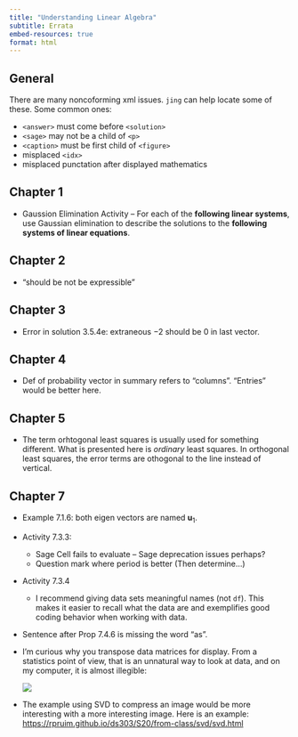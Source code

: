 ```yaml
---
title: "Understanding Linear Algebra"
subtitle: Errata
embed-resources: true
format: html
---
```


\def\vec#1{{\boldsymbol #1}}

## General

There are many noncoforming xml issues.  `jing` can help locate some of these. Some common ones:

* `<answer>` must come before `<solution>`
* `<sage>` may not be a child of `<p>`
* `<caption>` must be first child of `<figure>`
* misplaced `<idx>`
* misplaced punctation after displayed mathematics


## Chapter 1

* Gaussion Elimination Activity --  For each of the **following linear systems**, use Gaussian elimination to describe the solutions to the **following systems of linear equations**.

## Chapter 2

* "should be not be expressible"

## Chapter 3

* Error in solution 3.5.4e: extraneous $-2$ should be 0 in last vector.

## Chapter 4

* Def of probability vector in summary refers to "columns".  "Entries" would be better here.

## Chapter 5

* The term orhtogonal least squares is usually used for something different.  What is presented here is *ordinary* least squares. In orthogonal least squares, the error terms are othogonal to the line instead of vertical.

## Chapter 7

* Example 7.1.6: both eigen vectors are named $\vec{u}_1$.

* Activity 7.3.3: 

    * Sage Cell fails to evaluate -- Sage deprecation issues perhaps?
    * Question mark where period is better (Then determine...)
    
* Activity 7.3.4

    * I recommend giving data sets meaningful names (not `df`). This makes it easier
    to recall what the data are and exemplifies good coding behavior when working with data.
    
* Sentence after Prop 7.4.6 is missing the word "as".

* I'm curious why you transpose data matrices for display. From a statistics point of view, that is an unnatural way to look at data, and on my computer, it is almost illegible:


    ![](images/transposed-data-matrix.png)

* The example using SVD to compress an image would be more interesting with a more interesting image.  Here is an example: <https://rpruim.github.io/ds303/S20/from-class/svd/svd.html>


